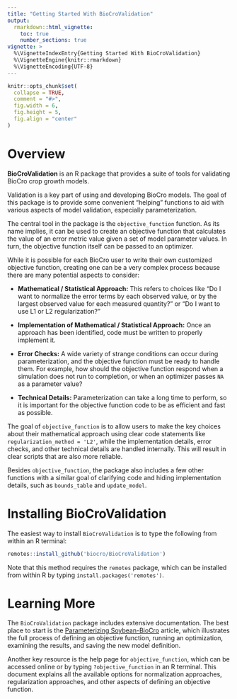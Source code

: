 ```yaml
---
title: "Getting Started With BioCroValidation"
output:
  rmarkdown::html_vignette:
    toc: true
    number_sections: true
vignette: >
  %\VignetteIndexEntry{Getting Started With BioCroValidation}
  %\VignetteEngine{knitr::rmarkdown}
  %\VignetteEncoding{UTF-8}
---
```


```r
knitr::opts_chunk$set(
  collapse = TRUE,
  comment = "#>",
  fig.width = 6,
  fig.height = 5,
  fig.align = "center"
)
```

# Overview

**BioCroValidation** is an R package that provides a suite of tools for
validating BioCro crop growth models.

Validation is a key part of using and developing BioCro models. The goal of this
package is to provide some convenient "helping" functions to aid with various
aspects of model validation, especially parameterization.

The central tool in the package is the `objective_function` function. As its
name implies, it can be used to create an objective function that calculates the
value of an error metric value given a set of model parameter values. In turn,
the objective function itself can be passed to an optimizer.

While it is possible for each BioCro user to write their own customized
objective function, creating one can be a very complex process because there are
many potential aspects to consider:

- **Mathematical / Statistical Approach:** This refers to choices like "Do I
  want to normalize the error terms by each observed value, or by the largest
  observed value for each measured quantity?" or "Do I want to use L1 or L2
  regularization?"

- **Implementation of Mathematical / Statistical Approach:** Once an approach
  has been identified, code must be written to properly implement it.

- **Error Checks:** A wide variety of strange conditions can occur during
  parameterization, and the objective function must be ready to handle them. For
  example, how should the objective function respond when a simulation does not
  run to completion, or when an optimizer passes `NA` as a parameter value?

- **Technical Details:** Parameterization can take a long time to perform, so it
  is important for the objective function code to be as efficient and fast as
  possible.

The goal of `objective_function` is to allow users to make the key choices about
their mathematical approach using clear code statements like
`regularization_method = 'L2'`, while the implementation details, error checks,
and other technical details are handled internally. This will result in clear
scripts that are also more reliable.

Besides `objective_function`, the package also includes a few other functions
with a similar goal of clarifying code and hiding implementation details, such
as `bounds_table` and `update_model`.

# Installing BioCroValidation

The easiest way to install `BioCroValidation` is to type the following from
within an R terminal:

```r
remotes::install_github('biocro/BioCroValidation')
```

Note that this method requires the `remotes` package, which can be installed
from within R by typing `install.packages('remotes')`.

# Learning More

The `BioCroValidation` package includes extensive documentation. The best place
to start is the
[Parameterizing Soybean-BioCro](parameterizing_soybean_biocro.html)
article, which illustrates the full process of defining an objective function,
running an optimization, examining the results, and saving the new model
definition.

Another key resource is the help page for `objective_function`, which can be
accessed online or by typing `?objective_function` in an R terminal. This
document explains all the available options for normalization approaches,
regularization approaches, and other aspects of defining an objective function.
